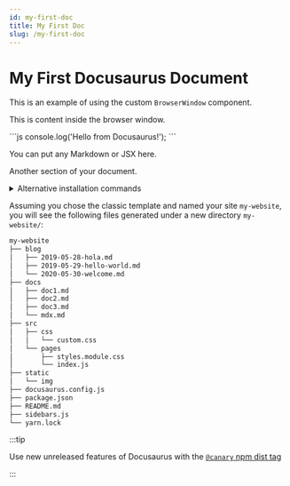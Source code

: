 ---
id: my-first-doc
title: My First Doc
slug: /my-first-doc
---


# My First Docusaurus Document

This is an example of using the custom `BrowserWindow` component.

<BrowserWindow url="https://docusaurus.io" minHeight="300px">
  <p>This is content inside the browser window.</p>
  ```js
  console.log('Hello from Docusaurus!');
  ```
  <p>You can put any Markdown or JSX here.</p>
</BrowserWindow>

Another section of your document.



<details>
  <summary>Alternative installation commands</summary>

You can also initialize a new project using your preferred project manager:

```bash npm2yarn
npm init docusaurus
```

</details>


Assuming you chose the classic template and named your site `my-website`, you will see the following files generated under a new directory `my-website/`:

```bash
my-website
├── blog
│   ├── 2019-05-28-hola.md
│   ├── 2019-05-29-hello-world.md
│   └── 2020-05-30-welcome.md
├── docs
│   ├── doc1.md
│   ├── doc2.md
│   ├── doc3.md
│   └── mdx.md
├── src
│   ├── css
│   │   └── custom.css
│   └── pages
│       ├── styles.module.css
│       └── index.js
├── static
│   └── img
├── docusaurus.config.js
├── package.json
├── README.md
├── sidebars.js
└── yarn.lock
```

:::tip

Use new unreleased features of Docusaurus with the [`@canary` npm dist tag](/community/canary)

:::